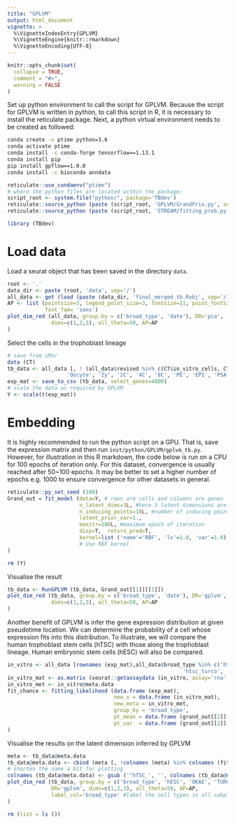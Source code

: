 ```yaml
---
title: "GPLVM"
output: html_document
vignette: >
  %\VignetteIndexEntry{GPLVM}
  %\VignetteEngine{knitr::rmarkdown}
  %\VignetteEncoding{UTF-8}
---
```


```r
knitr::opts_chunk$set(
  collapse = TRUE,
  comment = "#>",
  warning = FALSE
)
```

Set up python environment to call the script for GPLVM.
Because the script for GPLVM is written in python, to call this script in R, it
is necessary to install the reticulate package. Next, a python virtual
environment needs to be created as followed:

```bash
conda create -n ptime python=3.6
conda activate ptime
conda install -c conda-forge tensorflow==1.13.1
conda install pip
pip install gpflow==1.0.0
conda install -c bioconda anndata
```

```r
reticulate::use_condaenv("ptime")
# where the python files are located within the package:
script_root <- system.file("python/", package='TBdev')
reticulate::source_python (paste (script_root, 'GPLVM/GrandPrix.py', sep='/'))
reticulate::source_python (paste (script_root, 'STREAM/fitting_prob.py', sep='/'))

library (TBdev)
```

# Load data
Load a seurat object that has been saved in the directory `data`.
```r
root <- '.'
data_dir <- paste (root, 'data', sep='/')
all_data <- get (load (paste (data_dir, 'final_merged_tb.Robj', sep='/') ))
AP <- list (pointsize=3, legend_point_size=3, fontsize=11, point_fontsize=4,
            font_fam= 'sans')
plot_dim_red (all_data, group.by = c('broad_type', 'date'), DR='pca',
              dims=c(1,2,3), all_theta=50, AP=AP
)
```

Select the cells in the trophoblast lineage
```r
# save from cMor
data (CT)
tb_data <- all_data [, ! (all_data$revised %in% c(CT$in_vitro_cells, CT$non_emb_lineage,
                   'Oocyte', 'Zy', '2C', '4C', '8C', 'PE', 'EPI', 'PSA-EPI' ))]
exp_mat <- save_to_csv (tb_data, select_genes=4000)
# scale the data as required by GPLVM
Y <- scale(t(exp_mat))
```

# Embedding
It is highly recommended to run the python script on a GPU. 
That is, save the expression matrix and then run `inst/python/GPLVM/gplvm_tb.py`.
However, for illustration in this R markdown, the code below is run on a CPU
for 100 epochs of iteration only. For this dataset, convergence is usually
reached after 50~100 epochs.
It may be better to set a higher number of epochs e.g. 1000 to ensure
convergence for other datasets in general.
```r
reticulate::py_set_seed (100)
Grand_out = fit_model (data=Y, # rows are cells and columns are genes
                       n_latent_dims=3L, #here 3 latent dimensions are computed
                       n_inducing_points=10L, #number of inducing points
                       latent_prior_var=1., 
                       maxitr=100L, #maximum epoch of iteration
                       disp=T,  return_pred=T,
                       kernel=list ('name'='RBF', 'ls'=1.0, 'var'=1.0)
                       # Use RBF kernel
)
```

```r
rm (Y)
```

Visualise the result
```r
tb_data <- RunGPLVM (tb_data, Grand_out[[1]][[1]])
plot_dim_red (tb_data, group.by = c('broad_type', 'date'), DR='gplvm',
              dims=c(1,2,3), all_theta=50, AP=AP
)
```

Another benefit of GPLVM is infer the gene expression distribution at given
pseudotime location. We can determine the probability of a cell whose
expression fits into this distribution.
To illustrate, we will compare the human trophoblast stem cells (hTSC) with
those along the trophoblast lineage. Human embryonic stem cells (hESC) will
also be compared.

```r
in_vitro <- all_data [rownames (exp_mat),all_data$broad_type %in% c('htsc_okae', 
                                                        'htsc_turco', 'hesc')]
in_vitro_mat <- as.matrix (seurat::getassaydata (in_vitro, assay='rna', slot='data'))
in_vitro_met <- in_vitro@meta.data
fit_chance <- fitting_likelihood (data.frame (exp_mat), 
                                  new_x = data.frame (in_vitro_mat), 
                                  new_meta = in_vitro_met, 
                                  group_by = 'broad_type',
                                  pt_mean = data.frame (grand_out[[2]][[1]]),
                                  pt_var  = data.frame (grand_out[[2]][[2]])
)
```

Visualise the results on the latent dimension inferred by GPLVM
```r
meta <- tb_data@meta.data
tb_data@meta.data <- cbind (meta [, !colnames (meta) %in% colnames (fit_chance)], fit_chance)
# shorten the name a bit for plotting
colnames (tb_data@meta.data) <- gsub ('^hTSC_', '', colnames (tb_data@meta.data))
plot_dim_red (tb_data, group.by = c('broad_type', 'hESC', 'OKAE', 'TURCO'), 
              DR='gplvm', dims=c(1,2,3), all_theta=50, AP=AP, 
              label_col='broad_type' #label the cell types in all subplots
) 
```

```r
rm (list = ls ())
```
